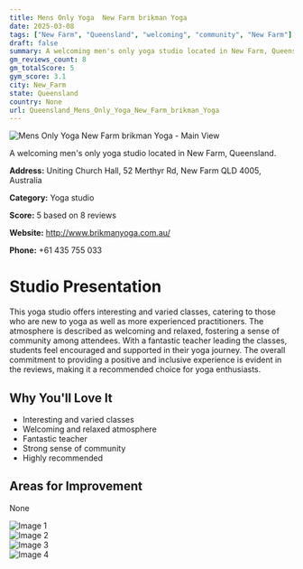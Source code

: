 ```yaml
---
title: Mens Only Yoga  New Farm brikman Yoga
date: 2025-03-08
tags: ["New Farm", "Queensland", "welcoming", "community", "New Farm"]  
draft: false
summary: A welcoming men's only yoga studio located in New Farm, Queensland.
gm_reviews_count: 8
gm_totalScore: 5
gym_score: 3.1
city: New_Farm
state: Queensland
country: None
url: Queensland_Mens_Only_Yoga_New_Farm_brikman_Yoga
---
```


<div className="aspect-[16/9] relative my-8">
  <img 
    src="https://streetviewpixels-pa.googleapis.com/v1/thumbnail?panoid=W_5v8jsl1ru23wAu9trRKg&cb_client=maps_sv.tactile.gps&w=203&h=100&yaw=315.53036&pitch=0&thumbfov=100"
    alt="Mens Only Yoga  New Farm brikman Yoga - Main View"
    className="object-cover absolute inset-0 w-full h-full rounded-lg"
  />
</div>

A welcoming men's only yoga studio located in New Farm, Queensland.

**Address:** Uniting Church Hall, 52 Merthyr Rd, New Farm QLD 4005, Australia

**Category:** Yoga studio

**Score:** 5 based on 8 reviews

**Website:** http://www.brikmanyoga.com.au/

**Phone:** +61 435 755 033

# Studio Presentation

This yoga studio offers interesting and varied classes, catering to those who are new to yoga as well as more experienced practitioners. The atmosphere is described as welcoming and relaxed, fostering a sense of community among attendees. With a fantastic teacher leading the classes, students feel encouraged and supported in their yoga journey. The overall commitment to providing a positive and inclusive experience is evident in the reviews, making it a recommended choice for yoga enthusiasts.



## Why You'll Love It

- Interesting and varied classes
- Welcoming and relaxed atmosphere
- Fantastic teacher
- Strong sense of community
- Highly recommended

## Areas for Improvement

None

<div className="grid grid-cols-1 xl:grid-cols-2 gap-4 my-8">
<div className="aspect-[4/3] relative"><img src="https://lh5.googleusercontent.com/p/AF1QipMvbJa52t2L_oda5g2YTbbjDVvJpIznlTq1cjEG=w1920-h1080-k-no" alt="Image 1" className="object-cover absolute inset-0 w-full h-full rounded-lg" /></div>
<div className="aspect-[4/3] relative"><img src="https://lh5.googleusercontent.com/p/AF1QipMP58ozUtY0jT4T9Mw3tEmKsExVeKl9-YGHY0xM=w1920-h1080-k-no" alt="Image 2" className="object-cover absolute inset-0 w-full h-full rounded-lg" /></div>
<div className="aspect-[4/3] relative"><img src="https://lh5.googleusercontent.com/p/AF1QipNYuD8PGace29cVKbfy46ubNWjL66OaJBlBCrIM=w1920-h1080-k-no" alt="Image 3" className="object-cover absolute inset-0 w-full h-full rounded-lg" /></div>
<div className="aspect-[4/3] relative"><img src="https://lh5.googleusercontent.com/p/AF1QipNdUFVCQZw3Mt8wzBNW-5XCK_I1IfTIuAHazRX8=w1920-h1080-k-no" alt="Image 4" className="object-cover absolute inset-0 w-full h-full rounded-lg" /></div>
</div>